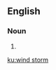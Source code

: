 {{also|windstorm}}
==English==
{{wikipedia}}

===Noun===
{{head|en|noun}}

# {{alternative spelling of|windstorm|lang=en}}

[[ku:wind storm]]